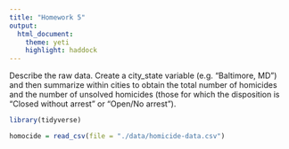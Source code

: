 ```yaml
---
title: "Homework 5"
output:
  html_document:
    theme: yeti
    highlight: haddock
---
```


Describe the raw data. Create a city_state variable (e.g. “Baltimore, MD”) and then summarize within cities to obtain the total number of homicides and the number of unsolved homicides (those for which the disposition is “Closed without arrest” or “Open/No arrest”).

```r
library(tidyverse)
```

```r
homocide = read_csv(file = "./data/homicide-data.csv")
```
